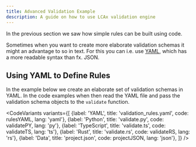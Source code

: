 ```yaml
---
title: Advanced Validation Example
description: A guide on how to use LCAx validation engine
---
```


In the previous section we saw how simple rules can be built using code.

Sometimes when you want to create more elaborate validation schemas it might an advantage to so in text.
For this you can i.e. use [YAML](https://en.wikipedia.org/wiki/YAML), which has a more readable syntax than fx. JSON.

## Using YAML to Define Rules

In the example below we create an elaborate set of validation schemas in YAML.
In the code examples when then read the YAML file and pass the validation schema objects to the `validate` function.

<CodeVariants
    variants={[
        {label: 'YAML', title: 'validation_rules.yaml', code: rulesYAML, lang: 'yaml'},
        {label: 'Python', title: 'validate.py', code: validatePY, lang: 'py'},
        {label: 'TypeScript', title: 'validate.ts', code: validateTS, lang: 'ts'},
        {label: 'Rust', title: 'validate.rs', code: validateRS, lang: 'rs'},
        {label: 'Data', title: 'project.json', code: projectJSON, lang: 'json'},
    ]}
/>
